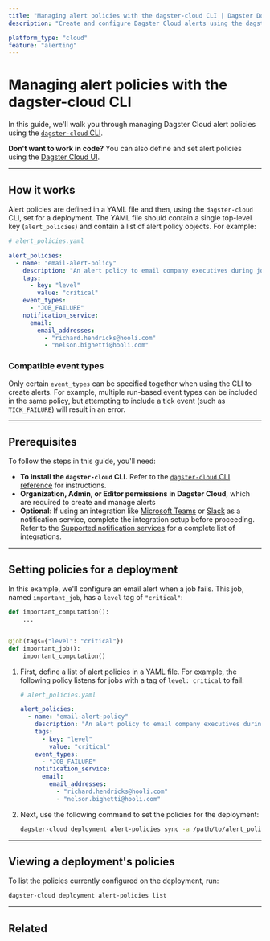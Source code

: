 ```yaml
---
title: "Managing alert policies with the dagster-cloud CLI | Dagster Docs"
description: "Create and configure Dagster Cloud alerts using the dagster-cloud CLI."

platform_type: "cloud"
feature: "alerting"
---
```


# Managing alert policies with the dagster-cloud CLI

<ApplicableDagsterProduct />

In this guide, we'll walk you through managing Dagster Cloud alert policies using the [`dagster-cloud` CLI](/dagster-cloud/managing-deployments/dagster-cloud-cli).

**Don't want to work in code?** You can also define and set alert policies using the [Dagster Cloud UI](/dagster-cloud/managing-deployments/alerts/managing-alerts-in-ui).

---

## How it works

Alert policies are defined in a YAML file and then, using the `dagster-cloud` CLI, set for a deployment. The YAML file should contain a single top-level key (`alert_policies`) and contain a list of alert policy objects. For example:

```yaml file=/dagster_cloud/alerts/email_policy.yaml
# alert_policies.yaml

alert_policies:
  - name: "email-alert-policy"
    description: "An alert policy to email company executives during job failure."
    tags:
      - key: "level"
        value: "critical"
    event_types:
      - "JOB_FAILURE"
    notification_service:
      email:
        email_addresses:
          - "richard.hendricks@hooli.com"
          - "nelson.bighetti@hooli.com"
```

### Compatible event types

Only certain `event_types` can be specified together when using the CLI to create alerts. For example, multiple run-based event types can be included in the same policy, but attempting to include a tick event (such as `TICK_FAILURE`) will result in an error.

---

## Prerequisites

To follow the steps in this guide, you'll need:

- **To install the `dagster-cloud` CLI.** Refer to the [`dagster-cloud` CLI reference](/dagster-cloud/managing-deployments/dagster-cloud-cli#installing-the-cli) for instructions.
- **Organization, Admin, or Editor permissions in Dagster Cloud**, which are required to create and manage alerts
- **Optional**: If using an integration like [Microsoft Teams](/dagster-cloud/managing-deployments/alerts/microsoft-teams) or [Slack](/dagster-cloud/managing-deployments/alerts/slack) as a notification service, complete the integration setup before proceeding. Refer to the [Supported notification services](/dagster-cloud/managing-deployments/alerts#supported-notification-services) for a complete list of integrations.

---

## Setting policies for a deployment

In this example, we'll configure an email alert when a job fails. This job, named `important_job`, has a `level` tag of `"critical"`:

```python
def important_computation():
    ...


@job(tags={"level": "critical"})
def important_job():
    important_computation()
```

1. First, define a list of alert policies in a YAML file. For example, the following policy listens for jobs with a tag of `level: critical` to fail:

   ```yaml file=/dagster_cloud/alerts/email_policy.yaml
   # alert_policies.yaml

   alert_policies:
     - name: "email-alert-policy"
       description: "An alert policy to email company executives during job failure."
       tags:
         - key: "level"
           value: "critical"
       event_types:
         - "JOB_FAILURE"
       notification_service:
         email:
           email_addresses:
             - "richard.hendricks@hooli.com"
             - "nelson.bighetti@hooli.com"
   ```

2. Next, use the following command to set the policies for the deployment:

   ```bash file=/dagster_cloud/alerts/cli_commands.yaml startafter=start_set_alerts endbefore=end_set_alerts
   dagster-cloud deployment alert-policies sync -a /path/to/alert_policies.yaml
   ```

---

## Viewing a deployment's policies

To list the policies currently configured on the deployment, run:

```bash file=/dagster_cloud/alerts/cli_commands.yaml startafter=start_view_alerts endbefore=end_view_alerts
dagster-cloud deployment alert-policies list
```

---

## Related

<ArticleList>
  <ArticleListItem
    title="Dagster Cloud alerts"
    href="/dagster-cloud/managing-deployments/alerts"
  ></ArticleListItem>
  <ArticleListItem
    title="Managing alerts in Dagster Cloud"
    href="/dagster-cloud/managing-deployments/alerts/managing-alerts-in-ui"
  ></ArticleListItem>
  <ArticleListItem
    title="Managing code locations"
    href="/dagster-cloud/managing-deployments/code-locations"
  ></ArticleListItem>
  <ArticleListItem
    title="Deployment settings"
    href="/dagster-cloud/managing-deployments/deployment-settings-reference"
  ></ArticleListItem>
  <ArticleListItem
    title="dagster-cloud CLI"
    href="/dagster-cloud/managing-deployments/dagster-cloud-cli"
  ></ArticleListItem>
  <ArticleListItem
    title="dagster_cloud.yaml"
    href="/dagster-cloud/managing-deployments/dagster-cloud-yaml"
  ></ArticleListItem>
</ArticleList>
